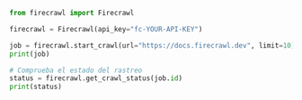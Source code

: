 ```python Python
from firecrawl import Firecrawl

firecrawl = Firecrawl(api_key="fc-YOUR-API-KEY")

job = firecrawl.start_crawl(url="https://docs.firecrawl.dev", limit=10)
print(job)

# Comprueba el estado del rastreo
status = firecrawl.get_crawl_status(job.id)
print(status)
```
